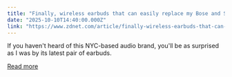 ```yaml
---
title: "Finally, wireless earbuds that can easily replace my Bose and Sony for all-day listening"
date: "2025-10-10T14:40:00.000Z"
link: "https://www.zdnet.com/article/finally-wireless-earbuds-that-can-easily-replace-my-bose-and-sony-for-all-day-listening/"
---
```


If you haven't heard of this NYC-based audio brand, you'll be as surprised as I was by its latest pair of earbuds.

[Read more](https://www.zdnet.com/article/finally-wireless-earbuds-that-can-easily-replace-my-bose-and-sony-for-all-day-listening/)
